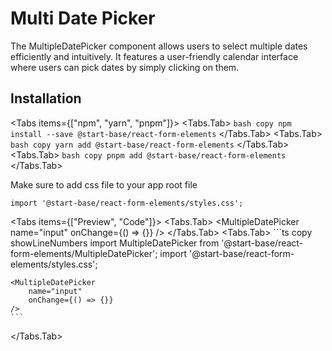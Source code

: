 # Multi Date Picker

The MultipleDatePicker component allows users to select multiple dates efficiently and intuitively. It features a user-friendly calendar interface where users can pick dates by simply clicking on them.

## Installation

<Tabs items={["npm", "yarn", "pnpm"]}>
<Tabs.Tab>
    ``` bash copy
    npm install --save @start-base/react-form-elements
    ```
  </Tabs.Tab>
  <Tabs.Tab>
    ``` bash copy
    yarn add @start-base/react-form-elements
    ```
  </Tabs.Tab>
  <Tabs.Tab>
    ``` bash copy
    pnpm add @start-base/react-form-elements
    ```
  </Tabs.Tab>
</Tabs>

Make sure to add css file to your app root file

``` tsx copy 
import '@start-base/react-form-elements/styles.css';
```


<Tabs items={["Preview", "Code"]}>
  <Tabs.Tab>
  <Preview height="800px">
     <MultipleDatePicker
    name="input"
    onChange={() => {}}
  />
  </Preview>
  </Tabs.Tab>
  <Tabs.Tab>
    ```ts copy showLineNumbers
    import MultipleDatePicker from '@start-base/react-form-elements/MultipleDatePicker';
    import '@start-base/react-form-elements/styles.css';

    <MultipleDatePicker
        name="input"
        onChange={() => {}}
    />
    ```
  </Tabs.Tab>
</Tabs>

